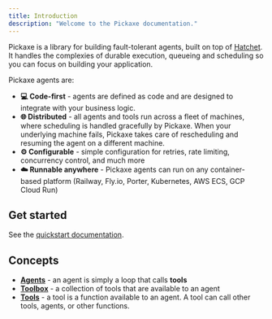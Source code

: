 ```yaml
---
title: Introduction
description: "Welcome to the Pickaxe documentation."
---
```


Pickaxe is a library for building fault-tolerant agents, built on top of [Hatchet](https://github.com/hatchet-dev/hatchet). It handles the complexies of durable execution, queueing and scheduling so you can focus on building your application.

Pickaxe agents are:

- **💻 Code-first** - agents are defined as code and are designed to integrate with your business logic.
- **🌐 Distributed** - all agents and tools run across a fleet of machines, where scheduling is handled gracefully by Pickaxe. When your underlying machine fails, Pickaxe takes care of rescheduling and resuming the agent on a different machine.
- **⚙️ Configurable** - simple configuration for retries, rate limiting, concurrency control, and much more
- **☁️ Runnable anywhere** - Pickaxe agents can run on any container-based platform (Railway, Fly.io, Porter, Kubernetes, AWS ECS, GCP Cloud Run)

## Get started

See the [quickstart documentation](./quickstart).

## Concepts

- [**Agents**](./concepts/agents) - an agent is simply a loop that calls **tools**
- [**Toolbox**](./concepts/toolbox) - a collection of tools that are available to an agent
- [**Tools**](./concepts/tools) - a tool is a function available to an agent. A tool can call other tools, agents, or other functions.
